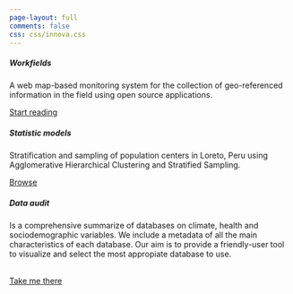 ```yaml
---
page-layout: full
comments: false
css: css/innova.css
---
```


::: {#welcome-message-title .h1}
:::

::: grid
::: {.g-col-12 .g-col-md-10 .g-start-md-2}
:::

::: {.g-col-12 .g-col-md-10 .g-start-md-2}
::: {#welcome-message-title2 .h3}
<p class="multipleStrings">

</p>
:::
:::

::: {.g-col-12 .g-col-md-4}
::: {.card .mb-2}
::: card-body
<h5 class="card-title">

Workfields

</h5>

<p class="card-text">

A web map-based monitoring system for the collection of geo-referenced information in the field using open source applications.

</p>

<a href="webmap.html" class="btn btn-info stretched-link">Start reading</a>
:::
:::
:::

::: {.g-col-12 .g-col-md-4}
::: {.card .mb-2}
::: card-body
<h5 class="card-title">

Statistic models

</h5>

<p class="card-text">

Stratification and sampling of population centers in Loreto, Peru using Agglomerative Hierarchical Clustering and Stratified Sampling.

</p>

<a href="methodology.html" class="btn btn-warning stretched-link">Browse</a>
:::
:::
:::

::: {.g-col-12 .g-col-md-4}
::: {.card .mb-2}
::: card-body
<h5 class="card-title">

Data audit

</h5>

<p class="card-text">

Is a comprehensive summarize of databases on climate, health and sociodemographic variables. We include a metadata of all the main characteristics of each database. Our aim is to provide a friendly-user tool to visualize and select the most appropiate database to use.

</p>

<br> <a href="https://healthinnovation.github.io/harmonize-dashboard/" class="btn btn-danger stretched-link">Take me there</a>
:::
:::
:::
:::
